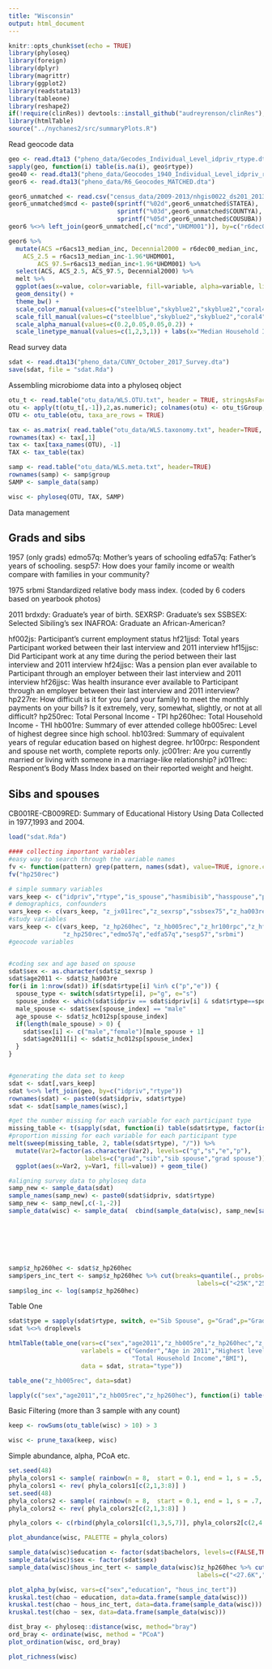 ```yaml
---
title: "Wisconsin"
output: html_document
---
```



```r
knitr::opts_chunk$set(echo = TRUE)
library(phyloseq)
library(foreign)
library(dplyr)
library(magrittr)
library(ggplot2)
library(readstata13)
library(tableone)
library(reshape2)
if(!require(clinRes)) devtools::install_github("audreyrenson/clinRes"); library(clinRes)
library(htmlTable)
source("../nychanes2/src/summaryPlots.R")
```

Read geocode data

```r
geo <- read.dta13 ("pheno_data/Gecodes_Individual_Level_idpriv_rtype.dta")
sapply(geo, function(i) table(is.na(i), geo$rtype))
geo40 <- read.dta13("pheno_data/Geocodes_1940_Individual_Level_idpriv_rtype.dta")
geor6 <- read.dta13("pheno_data/R6_Geocodes_MATCHED.dta")

geor6_unmatched <- read.csv("census_data/2009-2013/nhgis0022_ds201_20135_2013_cty_sub.csv")
geor6_unmatched$mcd <- paste0(sprintf("%02d",geor6_unmatched$STATEA),
                              sprintf("%03d",geor6_unmatched$COUNTYA),
                              sprintf("%05d",geor6_unmatched$COUSUBA))
geor6 %<>% left_join(geor6_unmatched[,c("mcd","UHDM001")], by=c("r6dec00_mcd"="mcd"))

geor6 %>% 
  mutate(ACS =r6acs13_median_inc, Decennial2000 = r6dec00_median_inc,
    ACS_2.5 = r6acs13_median_inc-1.96*UHDM001, 
        ACS_97.5=r6acs13_median_inc+1.96*UHDM001) %>%
  select(ACS, ACS_2.5, ACS_97.5, Decennial2000) %>%
  melt %>%
  ggplot(aes(x=value, color=variable, fill=variable, alpha=variable, linetype=variable)) + 
  geom_density() +
  theme_bw() +
  scale_color_manual(values=c("steelblue","skyblue2","skyblue2","coral4")) +
  scale_fill_manual(values=c("steelblue","skyblue2","skyblue2","coral4")) +
  scale_alpha_manual(values=c(0.2,0.05,0.05,0.2)) +
  scale_linetype_manual(values=c(1,2,3,1)) + labs(x="Median Household Income (cty sub)")

```

Read survey data
```r
sdat <- read.dta13("pheno_data/CUNY_October_2017_Survey.dta")
save(sdat, file = "sdat.Rda")
```


Assembling microbiome data into a phyloseq object

```r
otu_t <- read.table("otu_data/WLS.OTU.txt", header = TRUE, stringsAsFactors = FALSE)
otu <- apply(t(otu_t[,-1]),2,as.numeric); colnames(otu) <- otu_t$Group; rownames(otu) <- colnames(otu_t)[-1]
OTU <- otu_table(otu, taxa_are_rows = TRUE)

tax <- as.matrix( read.table("otu_data/WLS.taxonomy.txt", header=TRUE, stringsAsFactors = FALSE) )
rownames(tax) <- tax[,1]
tax <- tax[taxa_names(OTU), -1]
TAX <- tax_table(tax)

samp <- read.table("otu_data/WLS.meta.txt", header=TRUE)
rownames(samp) <- samp$group
SAMP <- sample_data(samp)

wisc <- phyloseq(OTU, TAX, SAMP)
```

Data management

Grads and sibs
--------------
1957 (only grads)
edmo57q: Mother's years of schooling
edfa57q: Father's years of schooling.
sesp57: How does your family income or wealth compare with families in your community?



1975
 srbmi    Standardized relative body mass index. (coded by 6 coders based on yearbook photos)



2011
brdxdy: Graduate's year of birth.
SEXRSP:              Graduate's sex
SSBSEX:              Selected Sibiling's sex
INAFROA:             Graduate an African-American?

hf002js: Participant's current employment status
hf21jjsd: Total years Participant worked between their last interview and 2011 interview
hf15jjsc: Did Participant work at any time during the period between their last interview and 2011 interview
hf24jjsc: Was a pension plan ever available to Participant through an employer between their last interview and 2011 interview
hf26jjsc: Was health insurance ever available to Participant through an employer between their last interview and 2011 interview?
hp227re: How difficult is it for you (and your family) to meet the monthly payments on your bills? Is it extremely, very, somewhat, slightly, or not at all difficult?
hp250rec: Total Personal Income - TPI
hp260hec: Total Household Income - THI
hb001re: Summary of ever attended college
hb005rec: Level of highest degree since high school.
hb103red: Summary of equivalent years of regular education based on highest degree.
hr100rpc: Respondent and spouse net worth, complete reports only.
jc001rer: Are you currently married or living with someone in a marriage-like relationship?
jx011rec: Responent's Body Mass Index based on their reported weight and height.

Sibs and spouses
----------------
CB001RE-CB009RED:   Summary of Educational History Using Data Collected in 
                        1977,1993 and 2004.


```r
load("sdat.Rda")

#### collecting important variables
#easy way to search through the variable names
fv <- function(pattern) grep(pattern, names(sdat), value=TRUE, ignore.case = TRUE)
fv("hp250rec")

# simple summary variables
vars_keep <- c("idpriv","rtype","is_spouse","hasmibisib","hasspouse","personid","selsibidpriv","selsibtype","sibcount")
# demographics, confounders
vars_keep <- c(vars_keep, "z_jx011rec","z_sexrsp","ssbsex75","z_ha003re", "z_hc012sp", "sex","age2011") 
#study variables
vars_keep <- c(vars_keep, "z_hp260hec", "z_hb005rec","z_hr100rpc","z_hf24jjsc","z_hp227re",
               "z_hp250rec","edmo57q","edfa57q","sesp57","srbmi")
#geocode variables


#coding sex and age based on spouse
sdat$sex <- as.character(sdat$z_sexrsp )
sdat$age2011 <- sdat$z_ha003re
for(i in 1:nrow(sdat)) if(sdat$rtype[i] %in% c("p","e")) {
  spouse_type <- switch(sdat$rtype[i], p="g", e="s")
  spouse_index <- which(sdat$idpriv == sdat$idpriv[i] & sdat$rtype==spouse_type)
  male_spouse <- sdat$sex[spouse_index] == "male"
  age_spouse <- sdat$z_hc012sp[spouse_index]
  if(length(male_spouse) > 0) {
    sdat$sex[i] <- c("male","female")[male_spouse + 1]
    sdat$age2011[i] <- sdat$z_hc012sp[spouse_index]
  }
}


#generating the data set to keep
sdat <- sdat[,vars_keep]
sdat %<>% left_join(geo, by=c("idpriv","rtype"))
rownames(sdat) <- paste0(sdat$idpriv, sdat$rtype)
sdat <- sdat[sample_names(wisc),]

#get the number missing for each variable for each participant type
missing_table <- t(sapply(sdat, function(i) table(sdat$rtype, factor(is.na(i), levels=c(FALSE,TRUE) ))[,"TRUE"] ))
#proportion missing for each variable for each participant type
melt(sweep(missing_table, 2, table(sdat$rtype), "/")) %>%
  mutate(Var2=factor(as.character(Var2), levels=c("g","s","e","p"),
                     labels=c("grad","sib","sib spouse","grad spouse"))) %>%
  ggplot(aes(x=Var2, y=Var1, fill=value)) + geom_tile()

```

```r



#aligning survey data to phyloseq data
samp_new <- sample_data(sdat)
sample_names(samp_new) <- paste0(sdat$idpriv, sdat$rtype)
samp_new <- samp_new[,c(-1,-2)]
sample_data(wisc) <- sample_data(  cbind(sample_data(wisc), samp_new[sample_names(wisc),]) )







samp$z_hp260hec <- sdat$z_hp260hec
samp$pers_inc_tert <- samp$z_hp260hec %>% cut(breaks=quantile(., probs=c(0,.25,.5,.75,1),na.rm=TRUE),
                                                    labels=c("<25K","25-37K","37-60K","60K+"))
samp$log_inc <- log(samp$z_hp260hec)


```


Table One
```r
sdat$type = sapply(sdat$rtype, switch, e="Sib Spouse", g="Grad",p="Grad Spouse", s="Sib")
sdat %<>% droplevels

htmlTable(table_one(vars=c("sex","age2011","z_hb005re","z_hp260hec","z_jx011rec"),
                    varlabels = c("Gender","Age in 2011","Highest level of education",
                                  "Total Household Income","BMI"),
                    data = sdat, strata="type"))

table_one("z_hb005rec", data=sdat)

lapply(c("sex","age2011","z_hb005rec","z_hp260hec"), function(i) table(is.na(sdat[[i]]), sdat$type))

```

Basic Filtering (more than 3 sample with any count)

```r
keep <- rowSums(otu_table(wisc) > 10) > 3

wisc <- prune_taxa(keep, wisc)

```


Simple abundance, alpha, PCoA etc.

```r

set.seed(48)
phyla_colors1 <- sample( rainbow(n = 8,  start = 0.1, end = 1, s = .5, v=.7), size=8, replace=FALSE)
phyla_colors1 <- rev( phyla_colors1[c(2,1,3:8)] )
set.seed(48)
phyla_colors2 <- sample( rainbow(n = 8,  start = 0.1, end = 1, s = .7, v=.9), size=8, replace=FALSE)
phyla_colors2 <- rev( phyla_colors2[c(2,1,3:8)] )

phyla_colors <- c(rbind(phyla_colors1[c(1,3,5,7)], phyla_colors2[c(2,4,6,8)]))

plot_abundance(wisc, PALETTE = phyla_colors)
```

```r
sample_data(wisc)$education <- factor(sdat$bachelors, levels=c(FALSE,TRUE), labels=c("Some College or less","Bachelor's degree or greater"))
sample_data(wisc)$sex <- factor(sdat$sex)
sample_data(wisc)$hous_inc_tert <- sample_data(wisc)$z_hp260hec %>% cut(breaks=quantile(., probs=c(0, 1/3, 2/3, 1),na.rm=TRUE),
                                                    labels=c("<27.6K","27.6-48K",">48K"))

plot_alpha_by(wisc, vars=c("sex","education", "hous_inc_tert"))
kruskal.test(chao ~ education, data=data.frame(sample_data(wisc)))
kruskal.test(chao ~ hous_inc_tert, data=data.frame(sample_data(wisc)))
kruskal.test(chao ~ sex, data=data.frame(sample_data(wisc)))
```



```r

dist_bray <- phyloseq::distance(wisc, method="bray")
ord_bray <- ordinate(wisc, method = "PCoA")
plot_ordination(wisc, ord_bray)
```

```r
plot_richness(wisc)

```
```r

```

